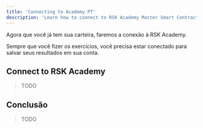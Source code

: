 ---
title: 'Connecting to Academy PT'
description: 'Learn how to connect to RSK Academy Master Smart Contract'
---

Agora que você já tem sua carteira, faremos a conexão à RSK Academy.

Sempre que você fizer os exercícios,
você precisa estar conectado para salvar seus resultados em sua conta.

## Connect to RSK Academy

> TODO

## Conclusão

> TODO
